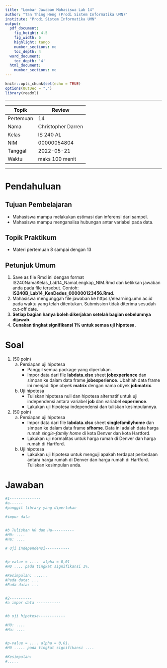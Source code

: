 ---
title: "Lembar Jawaban Mahasiswa Lab 14"
author: "Tan Thing Heng (Prodi Sistem Informatika UMN)"
institute: "Prodi Sistem Informatika UMN"
output:
  pdf_document:
    fig_height: 4.5
    fig_width: 6
    highlight: tango
    number_sections: no
    toc_depth: 4
  word_document:
    toc_depth: '4'
  html_document:
    number_sections: no
---

```{r setup, include=FALSE, message=FALSE, warning=FALSE}
knitr::opts_chunk$set(echo = TRUE)
options(OutDec = ",")
library(readxl)
```

******************************************************
Topik    | Review
---------|----------             
Pertemuan| 14   
Nama     | Christopher Darren        
Kelas    | IS 240 AL       
NIM      | 00000054804    
Tanggal  | 2022-05-21
Waktu    | maks 100 menit
******************************************************

# Pendahuluan
## Tujuan Pembelajaran

- Mahasiswa mampu melakukan estimasi dan inferensi dari sampel.
- Mahasiswa mampu menganalisa hubungan antar variabel pada data.

## Topik Praktikum

- Materi pertemuan 8 sampai dengan 13

## Petunjuk Umum

1. Save as file Rmd ini dengan format  IS240NamaKelas_Lab14_NamaLengkap_NIM.Rmd dan ketikkan jawaban anda pada file tersebut. Contoh: **IS240B_Lab14_KenDedes_000000123456.Rmd**. 
2. Mahasiswa mengunggah file jawaban ke https://elearning.umn.ac.id pada waktu yang telah ditentukan. Submission tidak diterima sesudah cut-off date. 
3. **Setiap bagian hanya boleh dikerjakan setelah bagian sebelumnya dijawab.**
4. **Gunakan tingkat signifikansi 1% untuk semua uji hipotesa.**


# Soal 

1. (50 poin) 
   a. Persiapan uji hipotesa
      - Panggil semua package yang diperlukan. 
      - Impor data dari file **labdata.xlsx** sheet **jobexperience** dan simpan ke dalam data frame **jobexperience**. Ubahlah data frame ini menjadi tipe obyek **matrix** dengan nama obyek **jobmatrix**. 
   b. Uji hipotesa
      - Tuliskan hipotesa null dan hipotesa alternatif untuk uji independensi antara variabel **job** dan variabel **experience**.
      - Lakukan uji hipotesa independensi dan tuliskan kesimpulannya.
      
2. (50 poin) 
   a. Persiapan uji hipotesa
      - Impor data dari file **labdata.xlsx** sheet **singlefamilyhome** dan simpan ke dalam data frame **sfhome**. Data ini adalah data harga rumah *single-family home* di kota Denver dan kota Hartford.
      - Lakukan uji normalitas untuk harga rumah di Denver dan harga rumah di Hartford.
   b. Uji hipotesa
      - Lakukan uji hipotesa untuk menguji apakah terdapat perbedaan antara harga rumah di Denver dan harga rumah di Hartford. Tuliskan kesimpulan anda.
   


# Jawaban

```{r}
#1--------------
#a------
#panggil library yang diperlukan

#impor data


#b Tuliskan H0 dan Ha----------
#H0: ....
#Ha: ....

# Uji independensi-----------


#p-value = ....  alpha = 0,01
#H0 .... pada tingkat signifikansi 1%.

#Kesimpulan: ......
#Pada data: ...
#Pada data: ...


#2----------
#a impor data -----------


#b uji hipotesa------------

#H0: ....
#Ha: ....


#p-value = .... alpha = 0,01.
#H0 ..... pada tingkat signifikansi ....

#Kesimpulan:
#.....
```


